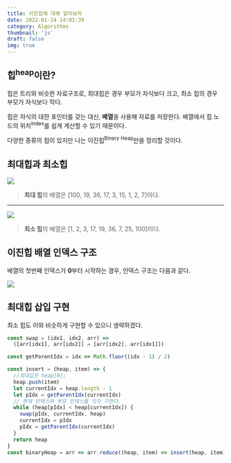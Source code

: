 ```yaml
---
title: 이진힙에 대해 알아보자
date: 2022-01-14 14:01:39
category: Algorithms
thumbnail: 'js'
draft: false
img: true
---
```



## 힙<sup>heap</sup>이란?

힙은 트리와 비슷한 자료구조로, 최대힙은 경우 부모가 자식보다 크고, 최소 힙의 경우 부모가 자식보다 작다.

힙은 자식의 대한 포인터를 갖는 대신, **배열**을 사용해 자료를 저장한다. 배열에서 힙 노드의 위치<sup>Index</sup>를 쉽게 계산할 수 있기 때문이다.

다양한 종류의 힙이 있지만 나는 이진힙<sup>Binary Heap</sup>만을 정리할 것이다.

## 최대힙과 최소힙

![](https://i.imgur.com/0Vh7IfZ.png)

> **최대 힙**의 배열은 [100, 19, 36, 17, 3, 15, 1, 2, 7]이다.

---

![](https://i.imgur.com/2uFa6bV.jpeg)

> **최소 힙**의 배열은 [1, 2, 3, 17, 19, 36, 7, 25, 100]이다.

## 이진힙 배열 인덱스 구조

배열의 첫번째 인덱스가 **0**부터 시작하는 경우, 인덱스 구조는 다음과 같다.

![](https://i.imgur.com/aUnVOZV.png)

## 최대힙 삽입 구현

최소 힙도 이와 비슷하게 구현할 수 있으니 생략하겠다.

```javascript
const swap = (idx1, idx2, arr) =>
  ([arr[idx1], arr[idx2]] = [arr[idx2], arr[idx1]])

const getParentIdx = idx => Math.floor((idx - 1) / 2)

const insert = (heap, item) => {
  //최대값은 heap[0];
  heap.push(item)
  let currentIdx = heap.length - 1
  let pIdx = getParentIdx(currentIdx)
  // 현재 인덱스와 부모 인덱스를 각각 구한다.
  while (heap[pIdx] < heap[currentIdx]) {
    swap(pIdx, currentIdx, heap)
    currentIdx = pIdx
    pIdx = getParentIdx(currentIdx)
  }
  return heap
}
const binaryHeap = arr => arr.reduce((heap, item) => insert(heap, item), [])
```
